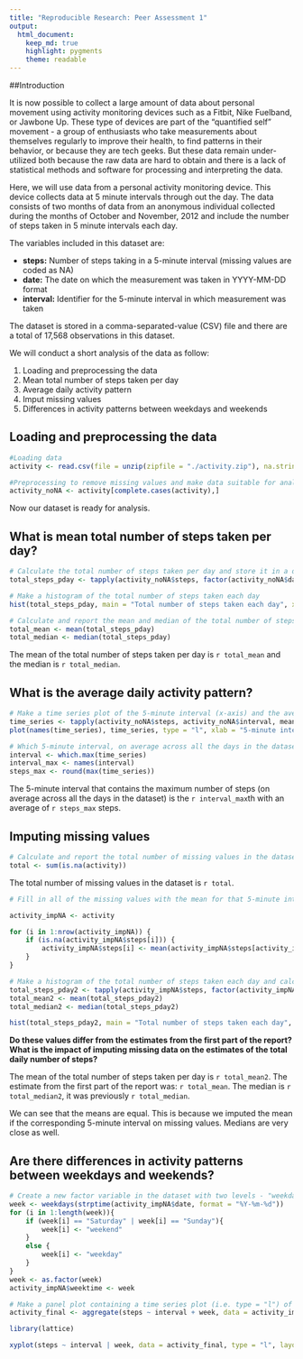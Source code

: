 ```yaml
---
title: "Reproducible Research: Peer Assessment 1"
output: 
  html_document:
    keep_md: true
    highlight: pygments
    theme: readable
---
```


##Introduction

It is now possible to collect a large amount of data about personal movement using activity monitoring devices such as a Fitbit, Nike Fuelband, or Jawbone Up. These type of devices are part of the "quantified self" movement - a group of enthusiasts who take measurements about themselves regularly to improve their health, to find patterns in their behavior, or because they are tech geeks. But these data remain under-utilized both because the raw data are hard to obtain and there is a lack of statistical methods and software for processing and interpreting the data.

Here, we will use data from a personal activity monitoring device. This device collects data at 5 minute intervals through out the day. The data consists of two months of data from an anonymous individual collected during the months of October and November, 2012 and include the number of steps taken in 5 minute intervals each day.

The variables included in this dataset are:

- **steps:** Number of steps taking in a 5-minute interval (missing values are coded as NA)
- **date:** The date on which the measurement was taken in YYYY-MM-DD format
- **interval:** Identifier for the 5-minute interval in which measurement was taken

The dataset is stored in a comma-separated-value (CSV) file and there are a total of 17,568 observations in this dataset.

We will conduct a short analysis of the data as follow:

1. Loading and preprocessing the data
2. Mean total number of steps taken per day
3. Average daily activity pattern
4. Imput missing values
5. Differences in activity patterns between weekdays and weekends

## Loading and preprocessing the data

```r
#Loading data
activity <- read.csv(file = unzip(zipfile = "./activity.zip"), na.strings = "NA")

#Preprocessing to remove missing values and make data suitable for analysis
activity_noNA <- activity[complete.cases(activity),]
```

Now our dataset is ready for analysis.

## What is mean total number of steps taken per day?

```r
# Calculate the total number of steps taken per day and store it in a data frame
total_steps_pday <- tapply(activity_noNA$steps, factor(activity_noNA$date), sum)

# Make a histogram of the total number of steps taken each day
hist(total_steps_pday, main = "Total number of steps taken each day", xlab = "Total steps per day", col = "blue")

# Calculate and report the mean and median of the total number of steps taken per day
total_mean <- mean(total_steps_pday)
total_median <- median(total_steps_pday)
```

The mean of the total number of steps taken per day is `r total_mean` and the median is `r total_median`.

## What is the average daily activity pattern?

```r
# Make a time series plot of the 5-minute interval (x-axis) and the average number of steps taken, averaged across all days (y-axis)
time_series <- tapply(activity_noNA$steps, activity_noNA$interval, mean)
plot(names(time_series), time_series, type = "l", xlab = "5-minute interval", ylab = "Average number of steps each day", main = "Average daily activity", col = "blue")

# Which 5-minute interval, on average across all the days in the dataset, contains the maximum number of steps?
interval <- which.max(time_series)
interval_max <- names(interval)
steps_max <- round(max(time_series))
```

The 5-minute interval that contains the maximum number of steps (on average across all the days in the dataset) is the `r interval_max`th with an average of `r steps_max` steps.

## Imputing missing values

```r
# Calculate and report the total number of missing values in the dataset (i.e. the total number of rows with NAs)
total <- sum(is.na(activity))
```

The total number of missing values in the dataset is `r total`.

```r
# Fill in all of the missing values with the mean for that 5-minute interval across all dataset. Create a new dataset (called "activity_impNA) that is equal to the original dataset but with the missing data filled in.

activity_impNA <- activity

for (i in 1:nrow(activity_impNA)) {
    if (is.na(activity_impNA$steps[i])) {
        activity_impNA$steps[i] <- mean(activity_impNA$steps[activity_impNA$interval == activity_impNA$interval[i]], na.rm=TRUE)
    }
}

# Make a histogram of the total number of steps taken each day and calculate and report the mean and median total number of steps taken per day. 
total_steps_pday2 <- tapply(activity_impNA$steps, factor(activity_impNA$date), sum)
total_mean2 <- mean(total_steps_pday2)
total_median2 <- median(total_steps_pday2)

hist(total_steps_pday2, main = "Total number of steps taken each day", xlab = "Total steps per day", col = "blue")
```

**Do these values differ from the estimates from the first part of the report? What is the impact of imputing missing data on the estimates of the total daily number of steps?**

The mean of the total number of steps taken per day is `r total_mean2`. The estimate from the first part of the report was: `r total_mean`. The median is `r total_median2`, it was previously `r total_median`.

We can see that the means are equal. This is because we imputed the mean if the corresponding 5-minute interval on missing values. Medians are very close as well.

## Are there differences in activity patterns between weekdays and weekends?

```r
# Create a new factor variable in the dataset with two levels - "weekday" and "weekend" indicating whether a given date is a weekday or weekend day
week <- weekdays(strptime(activity_impNA$date, format = "%Y-%m-%d"))
for (i in 1:length(week)){
    if (week[i] == "Saturday" | week[i] == "Sunday"){
        week[i] <- "weekend"
    } 
    else {
        week[i] <- "weekday"
    }
}
week <- as.factor(week)
activity_impNA$weektime <- week

# Make a panel plot containing a time series plot (i.e. type = "l") of the 5-minute interval (x-axis) and the average number of steps taken, averaged across all weekday days or weekend days (y-axis)
activity_final <- aggregate(steps ~ interval + week, data = activity_impNA, mean)

library(lattice)

xyplot(steps ~ interval | week, data = activity_final, type = "l", layout = c(1, 2), xlab = "5-minute interval", ylab = "Average number of steps")
```